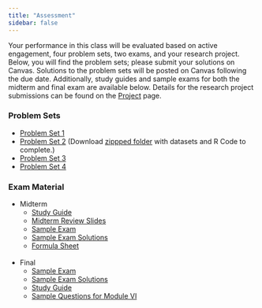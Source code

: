```yaml
---
title: "Assessment"
sidebar: false
---
```


Your performance in this class will be evaluated based on active engagement, four problem sets, two exams, and your research project. Below, you will find the problem sets; please submit your solutions on Canvas. Solutions to the problem sets will be posted on Canvas following the due date. Additionally, study guides and sample exams for both the midterm and final exam are available below. 
Details for the research project submissions can be found on the [Project](Research-Project/research-project.html) page.

### Problem Sets

- [Problem Set 1](Problem-Sets/PS1/PS1.pdf)
- [Problem Set 2](Problem-Sets/PS2/PS2_Raw/ps2.pdf) (Download [zippped folder](Problem-Sets/PS2/PS2.zip) with datasets and R Code to complete.)
- [Problem Set 3](Problem-Sets/PS3/PS3.pdf)
- [Problem Set 4](Problem-Sets/PS4/PS4.pdf)

### Exam Material

- Midterm
  - [Study Guide](Exams/Midterm/midterm_study_guide.pdf)
  - [Midterm Review Slides](Lectures/Midterm-Review/midterm_review.pdf)
  - [Sample Exam](Exams/Midterm/midterm_sample.pdf)
  - [Sample Exam Solutions](Exams/Midterm/midterm_sample_solutions.pdf)
  - [Formula Sheet](Exams/Midterm/midterm_formula_sheet.pdf)<br>
<br>

- Final
  - [Sample Exam](Exams/Final/final_sample.pdf)
  - [Sample Exam Solutions](Exams/Final/final_sample_solution.pdf)
  - [Study Guide](Exams/Final/final_study_guide.pdf)
  - [Sample Questions for Module VI](Exams/Final/sample_questions_add_topics.pdf)
